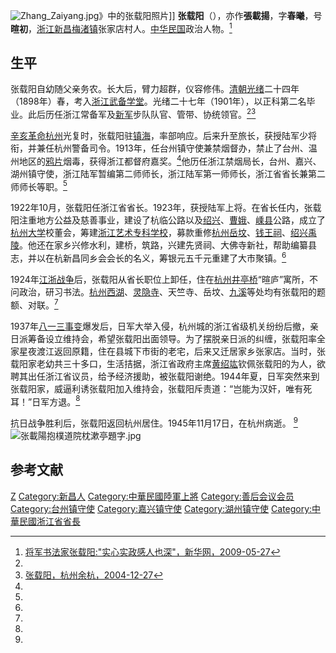[[File:Zhang_Zaiyang.jpg|thumb]]》中的张载阳照片]]
'''张载阳'''（{{bd|1874年||1945年|11月17日}}），亦作'''張載揚'''，字'''春曦'''，号'''暄初'''，[[浙江|浙江]][[新昌|新昌]][[梅渚镇|梅渚镇]]张家店村人。[[中华民国|中华民国]]政治人物。<ref name=zhang>[http://www.zj.xinhuanet.com/website/2009-05/27/content_16629377.htm 将军书法家张载阳:"实心实政感人也深"，新华网，2009-05-27]{{dead link|date=2018年2月 |bot=InternetArchiveBot |fix-attempted=yes }}</ref>

==生平==
张载阳自幼随父亲务农。长大后，臂力超群，仪容修伟。[[清朝|清朝]][[光绪|光绪]]二十四年（1898年）春，考入[[浙江武备学堂|浙江武备学堂]]。光绪二十七年（1901年），以正科第二名毕业。此后历任浙江常备军及[[新建陆军|新军]]步队队官、管带、协统领官。<ref name=zhang/><ref name=yuhang>[http://www.yuhang.gov.cn/class/class_22/articles/78923.html 张载阳，杭州余杭，2004-12-27]{{dead link|date=2018年2月 |bot=InternetArchiveBot |fix-attempted=yes }}</ref>

[[辛亥革命|辛亥革命]][[杭州|杭州]]光复时，张载阳驻[[镇海|镇海]]，率部响应。后来升至旅长，获授陆军少将衔，并兼任杭州警备司令。1913年，任台州镇守使兼禁烟督办，禁止了台州、温州地区的[[鸦片|鸦片]]烟毒，获得浙江都督府嘉奖。<ref name=zhang/>他历任浙江禁烟局长，台州、嘉兴、湖州镇守使，浙江陆军暂编第二师师长，浙江陆军第一师师长，浙江省省长兼第二师师长等职。<ref name=yuhang/>

1922年10月，张载阳任浙江省省长。1923年，获授陆军上将。在省长任内，张载阳注重地方公益及慈善事业，建设了杭临公路以及[[绍兴|绍兴]]、[[曹娥|曹娥]]、[[嵊县|嵊县]]公路，成立了[[杭州大学|杭州大学]]校董会，筹建[[浙江艺术专科学校|浙江艺术专科学校]]，募款重修[[杭州|杭州]][[岳坟|岳坟]]、[[钱王祠|钱王祠]]、[[绍兴|绍兴]][[禹陵|禹陵]]。他还在家乡兴修水利，建桥，筑路，兴建先贤祠、大佛寺新社，帮助编纂县志，并以在杭新昌同乡会会长的名义，筹银元五千元重建了大市聚镇。<ref name=zhang/>

1924年[[江浙战争|江浙战争]]后，张载阳从省长职位上卸任，住在[[杭州|杭州]][[井亭桥|井亭桥]]“暄庐”寓所，不问政治，研习书法。[[杭州西湖|杭州西湖]]、[[灵隐寺|灵隐寺]]、天竺寺、岳坟、[[九溪|九溪]]等处均有张载阳的题额、对联。<ref name=zhang/>

1937年[[八一三事变|八一三事变]]爆发后，日军大举入侵，杭州城的浙江省级机关纷纷后撤，亲日派筹备设立维持会，希望张载阳出面领导。为了摆脱亲日派的纠缠，张载阳率全家星夜渡江返回原籍，住在县城下市街的老宅，后来又迁居家乡张家店。当时，张载阳家老幼共三十多口，生活拮据，浙江省政府主席[[黄绍竑|黄绍竑]]钦佩张载阳的为人，欲聘其出任浙江省议员，给予经济援助，被张载阳谢绝。1944年夏，日军突然来到张载阳家，威逼利诱张载阳加入维持会，张载阳斥责道：“岂能为汉奸，唯有死耳！”日军方退。<ref name=zhang/>

抗日战争胜利后，张载阳返回杭州居住。1945年11月17日，在杭州病逝。 <ref name=zhang/>
[[File:张載陽抱樸道院枕漱亭題字.jpg|thumb]]
==参考文献==
{{reflist}}
{{浙江行政长官}}
{{DEFAULTSORT:Zhang张}}
[[Category:张姓|Z]]
[[Category:新昌人|Category:新昌人]]
[[Category:中華民國陸軍上將|Category:中華民國陸軍上將]]
[[Category:善后会议会员|Category:善后会议会员]]
[[Category:台州镇守使|Category:台州镇守使]]
[[Category:嘉兴镇守使|Category:嘉兴镇守使]]
[[Category:湖州镇守使|Category:湖州镇守使]]
[[Category:中華民國浙江省省長|Category:中華民國浙江省省長]]